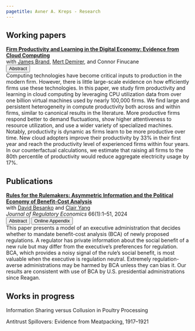 ```yaml
---
pagetitle: Avner A. Kreps - Research
---
```


## Working papers
| [**Firm Productivity and Learning in the Digital Economy: Evidence from Cloud Computing**](files/cloud_productivity.pdf)
| with [James Brand](https://www.jamesbrandecon.com), [Mert Demirer](https://www.mertdemirer.com/), and Connor Finucane
```{=html}
  <button class="btn-sm" type="button" data-bs-toggle="collapse" data-bs-target="#a-cloud-prod" aria-expanded="false" aria-controls="a-cloud-prod">
            Abstract
  </button>
  
<div class="collapse gap-1" id="a-cloud-prod">
  <div class="card card-body">
    Computing technologies have become critical inputs to production in the modern firm. However, there is little large-scale evidence on how efficiently firms use these technologies. In this paper, we study firm productivity and learning in cloud computing by leveraging CPU utilization data from over one billion virtual machines used by nearly 100,000 firms. We find large and persistent heterogeneity in compute productivity both across and within firms, similar to canonical results in the literature. More productive firms respond better to demand fluctuations, show higher attentiveness to resource utilization, and use a wider variety of specialized machines. Notably, productivity is dynamic as firms learn to be more productive over time. New cloud adopters improve their productivity by 33% in their first year and reach the productivity level of experienced firms within four years. In our counterfactual calculations, we estimate that raising all firms to the 80th percentile of productivity would reduce aggregate electricity usage by 17%.
  </div>
</div>
```

## Publications
| [**Rules for the Rulemakers: Asymmetric Information and the Political Economy of Benefit-Cost Analysis**](https://link.springer.com/article/10.1007/s11149-024-09483-4)
| with [David Besanko](https://www.kellogg.northwestern.edu/faculty/directory/besanko_david.aspx) and [Clair Yang](https://sites.google.com/site/clairzyang/home)
| *Journal of Regulatory Economics* 66(1):1--51, 2024
```{=html}
  <button class="btn-sm" type="button" data-bs-toggle="collapse" data-bs-target="#a-rules" aria-expanded="false" aria-controls="a-rules">
            Abstract
  </button> <a href="files/bca_online_appendix.pdf"><button class="btn-sm" type="button">
            Online Appendix
  </button> </a>
  
<div class="collapse gap-1" id="a-rules">
  <div class="card card-body">
    This paper presents a model of an executive administration that decides whether to mandate benefit-cost analysis (BCA) of newly proposed regulations. A regulator has private information about the social benefit of a new rule but may differ from the executive’s preferences for regulation. BCA, which provides a noisy signal of the rule’s social benefit, is most valuable when the executive is regulation neutral. Extremely regulation-averse administrations may be harmed by BCA unless they can bias it. Our results are consistent with use of BCA by U.S. presidential administrations since Reagan.
  </div>
</div>
```

## Works in progress

Information Sharing versus Collusion in Poultry Processing

Antitrust Spillovers: Evidence from Meatpacking, 1917–1921


